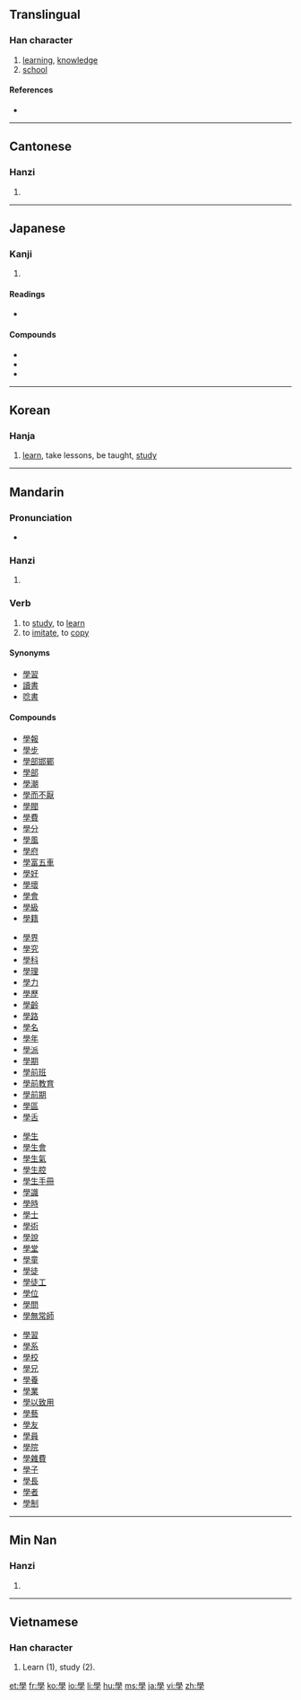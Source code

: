 {{also|学}}
==Translingual==
{{Han stroke|[[Image:學-order.gif]]<br>Traditional stroke order<br>[[Image:學-morder.gif]]<br>Modern stroke order}}

===Han character===
{{Han char|rn=39|rad=子|as=13|sn=16|four=7740<sub>7</sub>|canj=竹月弓木 (HBND)}}

# [[learning]], [[knowledge]]
# [[school]]

====References====
* {{Han ref|kx=0280.280|dkj=07033|dj=0549.270|hdz=21019.110|uh=5B78|ud=23416|bh=BEC7|bd=48839}}

----

==Cantonese==

===Hanzi===
{{yue-hanzi|sim=学|jyut=hok6|y=hok6}}

# {{defn|Cantonese|sort=子13}}

----

==Japanese==

===Kanji===
{{ja-kanji|grade=|rs=子13}}

# {{defn|Japanese}}

====Readings====
* {{ja-readings|on=[[がく]] (gaku)|kun=[[まなぶ]] (manabu)}}

====Compounds====
* {{l|ja|sc=Jpan|蘭學|tr=らんがく, rangaku}}
* {{l|ja|sc=Jpan|學校|tr=がっこう, gakkō}}
* {{l|ja|sc=Jpan|學生|tr=がくせい, gakusei}}

----

==Korean==

===Hanja===
{{ko-hanja|hangeul=학|rv=hak|mr=hak|y=hak|eumhun=배우다|ehrv=bae-uda|ehmr=paeuda|ehy=pay.uta}}

# [[learn]], take lessons, be taught, [[study]]

----

==Mandarin==

===Pronunciation===
* {{audio|zh-xué.ogg|audio}}

===Hanzi===
{{cmn-hanzi|sim=学|pin=[[xué]] ([[xue2]])|wg=hsüeh<sup>2</sup>}}

# {{defn|Mandarin|sort=子05}}

===Verb===
{{cmn-verb|t|pin=xué|pint=xue2|rs=子05}}

# to [[study]], to [[learn]]
# to [[imitate]], to [[copy]]

====Synonyms====
* [[學習]]
* [[讀書]]
* [[唸書]]

====Compounds====
{{top4}}
* [[學報]]
* [[學步]]
* [[學部邯鄲]]
* [[學部]]
* [[學潮]]
* [[學而不厭]]
* [[學閥]]
* [[學費]]
* [[學分]]
* [[學風]]
* [[學府]]
* [[學富五車]]
* [[學好]]
* [[學壞]]
* [[學會]]
* [[學級]]
* [[學籍]]
{{mid4}}
* [[學界]]
* [[學究]]
* [[學科]]
* [[學理]]
* [[學力]]
* [[學歷]]
* [[學齡]]
* [[學路]]
* [[學名]]
* [[學年]]
* [[學派]]
* [[學期]]
* [[學前班]]
* [[學前教育]]
* [[學前期]]
* [[學區]]
* [[學舌]]
{{mid4}}
* [[學生]]
* [[學生會]]
* [[學生氣]]
* [[學生腔]]
* [[學生手冊]]
* [[學識]]
* [[學時]]
* [[學士]]
* [[學術]]
* [[學說]]
* [[學堂]]
* [[學童]]
* [[學徒]]
* [[學徒工]]
* [[學位]]
* [[學問]]
* [[學無常師]]
{{mid4}}
* [[學習]]
* [[學系]]
* [[學校]]
* [[學兄]]
* [[學養]]
* [[學業]]
* [[學以致用]]
* [[學藝]]
* [[學友]]
* [[學員]]
* [[學院]]
* [[學雜費]]
* [[學子]]
* [[學長]]
* [[學者]]
* [[學制]]
{{bottom}}

----

==Min Nan==

===Hanzi===
{{nan-hanzi|poj=o̍h,ha̍k}}

# {{defn|Min Nan}}

----

==Vietnamese==

===Han character===
{{vi-hantu|[[học]], [[hục]]|rs=子13}}

# Learn (1), study (2).

[[et:學]]
[[fr:學]]
[[ko:學]]
[[io:學]]
[[li:學]]
[[hu:學]]
[[ms:學]]
[[ja:學]]
[[vi:學]]
[[zh:學]]